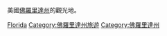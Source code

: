 {{Commons category|Visitor attractions in Florida}}
美國[[佛羅里達州|佛羅里達州]]的觀光地。

[[Category:美國各州旅遊景點|Florida]]
[[Category:佛羅里達州旅遊|Category:佛羅里達州旅遊]]
[[Category:佛羅里達州|Category:佛羅里達州]]
